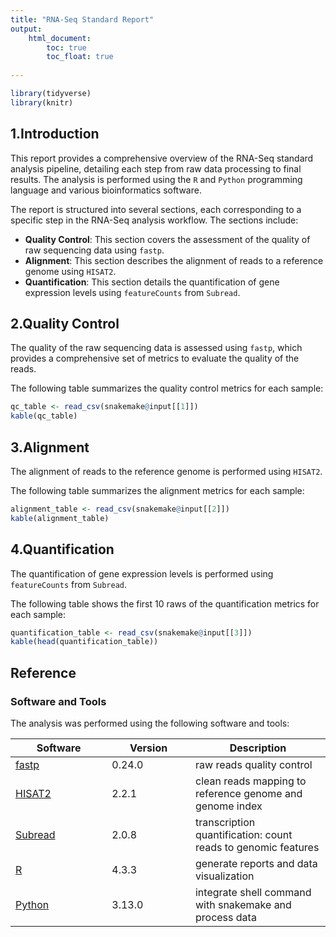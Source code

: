 ```yaml
---
title: "RNA-Seq Standard Report"
output:
    html_document:
        toc: true
        toc_float: true
    
---
```


```r
library(tidyverse)
library(knitr)
```

## 1.Introduction

This report provides a comprehensive overview of the RNA-Seq standard analysis pipeline, 
detailing each step from raw data processing to final results. The analysis is performed using the `R`  and `Python` programming language and 
various bioinformatics software.

The report is structured into several sections, each corresponding to a specific step in the RNA-Seq analysis workflow. The sections include:

- **Quality Control**: This section covers the assessment of the quality of raw sequencing data using `fastp`.
- **Alignment**: This section describes the alignment of reads to a reference genome using `HISAT2`.
- **Quantification**: This section details the quantification of gene expression levels using `featureCounts`
from `Subread`.  

## 2.Quality Control

The quality of the raw sequencing data is assessed using `fastp`, which provides a comprehensive set of metrics to evaluate the quality of the reads.

The following table summarizes the quality control metrics for each sample:

```r
qc_table <- read_csv(snakemake@input[[1]])
kable(qc_table)
```

## 3.Alignment
The alignment of reads to the reference genome is performed using `HISAT2`. 

The following table summarizes the alignment metrics for each sample:
```r
alignment_table <- read_csv(snakemake@input[[2]])
kable(alignment_table)
```

## 4.Quantification

The quantification of gene expression levels is performed using `featureCounts` from `Subread`.

The following table shows the first 10 raws of the quantification metrics for each sample:

```r
quantification_table <- read_csv(snakemake@input[[3]])
kable(head(quantification_table))
```

## Reference

### Software and Tools

The analysis was performed using the following software and tools:

| Software | Version | Description |
|--------|-------|-----------|
| [fastp](https://github.com/OpenGene/fastp) | 0.24.0 | raw reads quality control |
| [HISAT2](https://github.com/DaehwanKimLab/hisat2) | 2.2.1 | clean reads mapping to reference genome and genome index |
| [Subread](https://github.com/ShiLab-Bioinformatics/subread) | 2.0.8 | transcription quantification: count reads to genomic features |
| [R](https://www.r-project.org/) | 4.3.3 | generate reports and data visualization |
| [Python](https://www.python.org/) | 3.13.0 | integrate shell command with snakemake and process data |